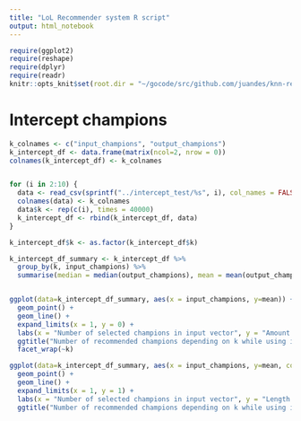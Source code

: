 ```yaml
---
title: "LoL Recommender system R script"
output: html_notebook
---
```


```r
require(ggplot2)
require(reshape)
require(dplyr)
require(readr)
knitr::opts_knit$set(root.dir = "~/gocode/src/github.com/juandes/knn-recommender-system/appendix")
```


# Intercept champions
```r
k_colnames <- c("input_champions", "output_champions")
k_intercept_df <- data.frame(matrix(ncol=2, nrow = 0))
colnames(k_intercept_df) <- k_colnames


for (i in 2:10) {
  data <- read_csv(sprintf("../intercept_test/%s", i), col_names = FALSE)
  colnames(data) <- k_colnames
  data$k <- rep(c(i), times = 40000)
  k_intercept_df <- rbind(k_intercept_df, data)
}

k_intercept_df$k <- as.factor(k_intercept_df$k)

k_intercept_df_summary <- k_intercept_df %>%
  group_by(k, input_champions) %>%
  summarise(median = median(output_champions), mean = mean(output_champions))


ggplot(data=k_intercept_df_summary, aes(x = input_champions, y=mean)) +
  geom_point() +
  geom_line() +
  expand_limits(x = 1, y = 0) + 
  labs(x = "Number of selected champions in input vector", y = "Amount of champions in recommendation") +
  ggtitle("Number of recommended champions depending on k while using intercept mode") +
  facet_wrap(~k)
```

```r
ggplot(data=k_intercept_df_summary, aes(x = input_champions, y=mean, color=k)) +
  geom_point() +
  geom_line() +
  expand_limits(x = 1, y = 1) + 
  labs(x = "Number of selected champions in input vector", y = "Length of recommendation") +
  ggtitle("Number of recommended champions depending on k while using intercept mode")
```


